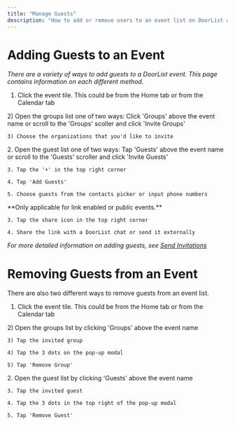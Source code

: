 ```yaml
---
title: "Manage Guests"
description: "How to add or remove users to an event list on DoorList after the event has been created"
---
```


# Adding Guests to an Event

*There are a variety of ways to add guests to a DoorList event. This page contains information on each different method.*

1. Click the event tile. This could be from the Home tab or from the Calendar tab

<Tabs>
  <Tab title="By Organization or Subgroup">
    2) Open the groups list one of two ways: Click 'Groups' above the event name or scroll to the 'Groups' scoller and click 'Invite Groups'

    3) Choose the organizations that you'd like to invite
  </Tab>

  <Tab title="By Phone Number or Contact">
    2. Open the guest list one of two ways: Tap 'Guests' above the event name or scroll to the 'Guests' scroller and click 'Invite Guests'

    3. Tap the '+' in the top right corner

    4. Tap 'Add Guests'

    5. Choose guests from the contacts picker or input phone numbers
  </Tab>

  <Tab title="By Event Code or Link">
    <Info>
      **Only applicable for link enabled or public events.**
    </Info>

    3. Tap the share icon in the top right corner

    4. Share the link with a DoorList chat or send it externally
  </Tab>
</Tabs>

*For more detailed information on adding guests, see* [*Send Invitations*](https://docs.doorlist.app/invite)

#

# Removing Guests from an Event

There are also two different ways to remove guests from an event list.

1. Click the event tile. This could be from the Home tab or from the Calendar tab

<Tabs>
  <Tab title="By Organization or Subgroup">
    2) Open the groups list by clicking 'Groups' above the event name

    3) Tap the invited group

    4) Tap the 3 dots on the pop-up modal

    5) Tap 'Remove Group'
  </Tab>

  <Tab title="By Individual Guest">
    2. Open the guest list by clicking 'Guests' above the event name

    3. Tap the invited guest

    4. Tap the 3 dots in the top right of the pop-up modal

    5. Tap 'Remove Guest'
  </Tab>
</Tabs>